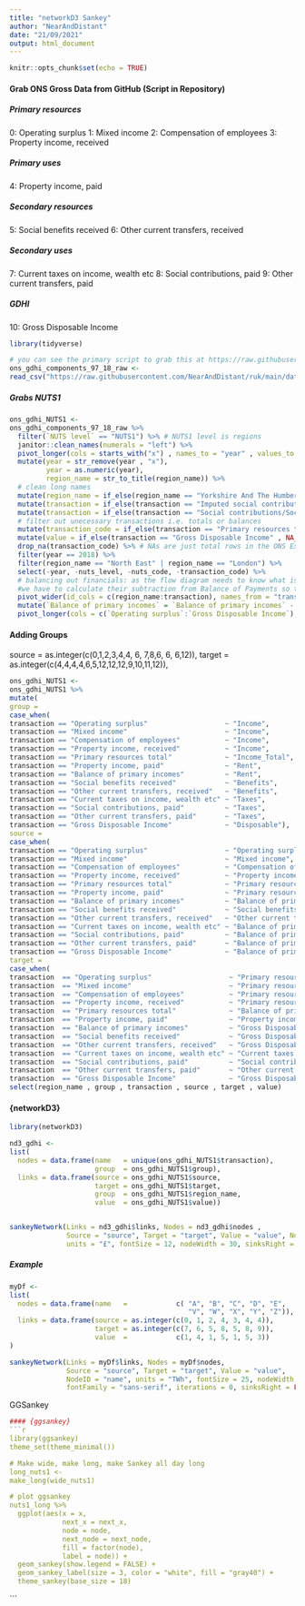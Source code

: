 ```yaml
---
title: "networkD3 Sankey"
author: "NearAndDistant"
date: "21/09/2021"
output: html_document
---
```


```r
knitr::opts_chunk$set(echo = TRUE)
```

#### Grab ONS Gross Data from GitHub (Script in Repository)

##### Primary resources
0: Operating surplus
1: Mixed income
2: Compensation of employees
3: Property income, received

##### Primary uses
4: Property income, paid

##### Secondary resources
5: Social benefits received
6: Other current transfers, received

##### Secondary uses
7: Current taxes on income, wealth etc
8: Social contributions, paid
9: Other current transfers, paid

##### GDHI
10: Gross Disposable Income

```r
library(tidyverse)

# you can see the primary script to grab this at https://raw.githubusercontent.com/NearAndDistant/ruk/main/data_scripts/ons_gross_income_1997_to_2018/
ons_gdhi_components_97_18_raw <-
read_csv("https://raw.githubusercontent.com/NearAndDistant/ruk/main/data_scripts/ons_gdhi_components/ons_gdhi_components_97_18.csv")

```

##### Grabs NUTS1
```r

ons_gdhi_NUTS1 <-
ons_gdhi_components_97_18_raw %>%
  filter(`NUTS level` == "NUTS1") %>% # NUTS1 level is regions
  janitor::clean_names(numerals = "left") %>%
  pivot_longer(cols = starts_with("x") , names_to = "year" , values_to = "value") %>%
  mutate(year = str_remove(year , "x"),
         year = as.numeric(year),
         region_name = str_to_title(region_name)) %>%
  # clean long names
  mutate(region_name = if_else(region_name == "Yorkshire And The Humber", "Yorkshire", region_name)) %>%
  mutate(transaction = if_else(transaction == "Imputed social contributions/Social benefits received" , "Social benefits received", transaction)) %>%
  mutate(transaction = if_else(transaction == "Social contributions/Social benefits paid" , "Social contributions, paid", transaction)) %>%
  # filter out unecessary transactions i.e. totals or balances
  mutate(transaction_code = if_else(transaction == "Primary resources total" , "PRT", transaction_code)) %>% # so we keep this as a flow node
  mutate(value = if_else(transaction == "Gross Disposable Income" , NA_real_, value)) %>% # so we keep this as a flow node
  drop_na(transaction_code) %>% # NAs are just total rows in the ONS Excel file
  filter(year == 2018) %>%
  filter(region_name == "North East" | region_name == "London") %>%
  select(-year, -nuts_level, -nuts_code, -transaction_code) %>%
  # balancing out financials: as the flow diagram needs to know what is left over after "secondary payments" are mad (taxes etc)
  #we have to calculate their subtraction from Balance of Payments so that Gross Dispo
  pivot_wider(id_cols = c(region_name:transaction), names_from = "transaction", values_from = "value") %>%
  mutate(`Balance of primary incomes` = `Balance of primary incomes` - `Current taxes on income, wealth etc` - `Social contributions, paid` - `Other current transfers, paid`) %>%
  pivot_longer(cols = c(`Operating surplus`:`Gross Disposable Income`), names_to = "transaction" , values_to = "value")


```

#### Adding Groups
source = as.integer(c(0,1,2,3,4,4, 6, 7,8,6, 6, 6,12)),
target = as.integer(c(4,4,4,4,6,5,12,12,12,9,10,11,12)),

```r
ons_gdhi_NUTS1 <-
ons_gdhi_NUTS1 %>%
mutate(
group = 
case_when(
transaction == "Operating surplus"                   ~ "Income",
transaction == "Mixed income"                        ~ "Income",
transaction == "Compensation of employees"           ~ "Income",
transaction == "Property income, received"           ~ "Income",
transaction == "Primary resources total"             ~ "Income_Total",
transaction == "Property income, paid"               ~ "Rent",
transaction == "Balance of primary incomes"          ~ "Rent",
transaction == "Social benefits received"            ~ "Benefits",
transaction == "Other current transfers, received"   ~ "Benefits",
transaction == "Current taxes on income, wealth etc" ~ "Taxes",
transaction == "Social contributions, paid"          ~ "Taxes",
transaction == "Other current transfers, paid"       ~ "Taxes",
transaction == "Gross Disposable Income"             ~ "Disposable"),
source = 
case_when(
transaction == "Operating surplus"                   ~ "Operating surplus",
transaction == "Mixed income"                        ~ "Mixed income",
transaction == "Compensation of employees"           ~ "Compensation of employees",
transaction == "Property income, received"           ~ "Property income, received",
transaction == "Primary resources total"             ~ "Primary resources total",
transaction == "Property income, paid"               ~ "Primary resources total",
transaction == "Balance of primary incomes"          ~ "Balance of primary incomes",
transaction == "Social benefits received"            ~ "Social benefits received",
transaction == "Other current transfers, received"   ~ "Other current transfers, received",
transaction == "Current taxes on income, wealth etc" ~ "Balance of primary incomes",
transaction == "Social contributions, paid"          ~ "Balance of primary incomes",
transaction == "Other current transfers, paid"       ~ "Balance of primary incomes",
transaction == "Gross Disposable Income"             ~ "Balance of primary incomes"),
target = 
case_when(
transaction  == "Operating surplus"                   ~ "Primary resources total",
transaction  == "Mixed income"                        ~ "Primary resources total",
transaction  == "Compensation of employees"           ~ "Primary resources total",
transaction  == "Property income, received"           ~ "Primary resources total",
transaction  == "Primary resources total"             ~ "Balance of primary incomes",
transaction  == "Property income, paid"               ~ "Property income, paid",
transaction  == "Balance of primary incomes"          ~ "Gross Disposable Income",
transaction  == "Social benefits received"            ~ "Gross Disposable Income",
transaction  == "Other current transfers, received"   ~ "Gross Disposable Income",
transaction  == "Current taxes on income, wealth etc" ~ "Current taxes on income, wealth etc",
transaction  == "Social contributions, paid"          ~ "Social contributions, paid",
transaction  == "Other current transfers, paid"       ~ "Other current transfers, paid",
transaction  == "Gross Disposable Income"             ~ "Gross Disposable Income")) %>%
select(region_name , group , transaction , source , target , value)

```

#### {networkD3}
```r
library(networkD3)

nd3_gdhi <- 
list(
  nodes = data.frame(name   = unique(ons_gdhi_NUTS1$transaction),
                     group  = ons_gdhi_NUTS1$group),
  links = data.frame(source = ons_gdhi_NUTS1$source,
                     target = ons_gdhi_NUTS1$target,
                     group  = ons_gdhi_NUTS1$region_name,
                     value  = ons_gdhi_NUTS1$value))


sankeyNetwork(Links = nd3_gdhi$links, Nodes = nd3_gdhi$nodes , 
              Source = "source", Target = "target", Value = "value", NodeID = "name", NodeGroup = "group", LinkGroup = "group",
              units = "£", fontSize = 12, nodeWidth = 30, sinksRight = FALSE, iterations = 0)
```

##### Example
```r

myDf <- 
list(
  nodes = data.frame(name   =            c( "A", "B", "C", "D", "E",
                                            "V", "W", "X", "Y", "Z")),
  links = data.frame(source = as.integer(c(0, 1, 2, 4, 3, 4, 4)),
                     target = as.integer(c(7, 6, 5, 8, 5, 8, 9)),
                     value  =            c(1, 4, 1, 5, 1, 5, 3))
)

sankeyNetwork(Links = myDf$links, Nodes = myDf$nodes, 
              Source = "source", Target = "target", Value = "value", 
              NodeID = "name", units = "TWh", fontSize = 25, nodeWidth = 30, 
              fontFamily = "sans-serif", iterations = 0, sinksRight = FALSE)


```

######## GGSankey
```r

#### {ggsankey}
```r
library(ggsankey)
theme_set(theme_minimal())

# Make wide, make long, make Sankey all day long
long_nuts1 <-
make_long(wide_nuts1)

# plot ggsankey
nuts1_long %>%
  ggplot(aes(x = x, 
             next_x = next_x, 
             node = node, 
             next_node = next_node,
             fill = factor(node),
             label = node)) +
  geom_sankey(show.legend = FALSE) +
  geom_sankey_label(size = 3, color = "white", fill = "gray40") +
  theme_sankey(base_size = 18)

```

```

